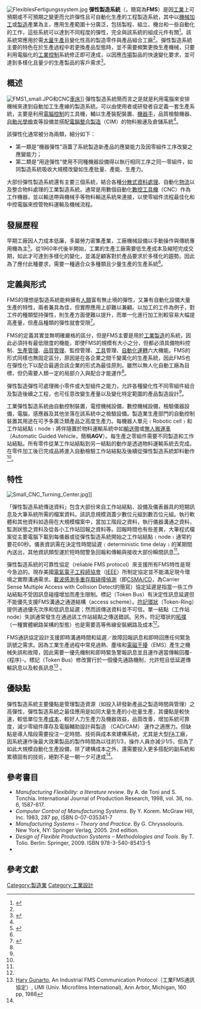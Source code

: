 {{noteTA
|G1=IT
|G2=Communication
|G3=Electronics
}}

[[Image:FlexiblesFertigungssystem.jpg|thumb]]
'''彈性製造系統'''（{{lang-en|Flexible Manufacturing System}}，簡寫為'''FMS'''）是因[[工業|工業]]上可預期或不可預期之變更而允許彈性且可自動化生產的工程製造系統，其中以[[生產線|機械加工]]或[[製造業|製造]]產業為主，應用生產範圍十分廣泛，包括製程、組立、機台和一些自動化的工作，這些系統可以達到不同程度的彈性，完全與該系統的組成元件有關<ref name="亞太">{{cite web | language = zh-tw | publisher = 亞太教育訓練網 | title = FMS彈性製造系統 ( Flexible Manufacture System ) | url = http://www.asia-learning.com/km/undoc/29/5/ | author =  | date =  | accessdate = 2011-01-05 | archive-date = 2011-06-29 | archive-url = https://web.archive.org/web/20110629205312/http://asia-learning.com/km/undoc/29/5/ | dead-url = no }}</ref>。該系統常應用於需[[大量生產|大量生產]]且變化性高的製造零件與產品組合工廠<ref name="典"/>。彈性製造系統主要的特色在於生產過程中若更換產品型態時，並不需要頻繁更換生產機械，只要利用電腦化的[[工業控制|工業控制]]系統修正即可達成，以因應[[市場|市場]]製品的快速變化要求，並可達到多樣化且量少的生產製品的客戶需求<ref name="教">{{cite web | language = zh-tw | publisher = 教育部學習加油站 | title = FMS彈性製造系統 | url = http://content.edu.tw/senior/life_tech/tc_t2/manufac/manu/fms.htm | author =  | date =  | accessdate = 2011-01-05 | archive-url = https://web.archive.org/web/20110402061105/http://content.edu.tw/senior/life_tech/tc_t2/manufac/manu/fms.htm | archive-date = 2011-04-02 | dead-url = yes }}</ref>。

==概述==
[[Image:FMS1_small.JPG|thumb]]和CNC[[車床|車床]]]]
彈性製造系統簡而言之是就是利用電腦來安排機械來達到自動加工生產線的製造系統。可以由使用者或研發者自定義一套生產系統，主要是利用[[數值控制|電腦控制]]的工具機，輔以生產裝配裝置、[[機器手|機器手]]，品質檢驗機器、[[自動光學檢查|自動光學檢查]]等設備並搭配[[電腦整合製造|電腦整合製造]]（CIM）的物料搬運及倉儲系統<ref name="亞太"/>。

該彈性化通常被分為兩類，細分如下：
*第一類是“機器彈性”涵蓋了系統製造新產品的應變能力及因零組件工序改變之應變能力；
*第二類是“用途彈性”使用不同種機器設備得以執行相同工序之同一零組件，如同製造系統吸收大規模改變如生產批量、產能、生產力。

大部份彈性製造系統還有主要三個系統，結合各種[[分散式資料處理|分散式資料處理]]、自動化[[物流|物流]]以及整合物料處理的工業製造系統。通常是用數個自動化[[數控工具機|數控工具機]]（CNC）作為工作機器，並以輸送帶與機械手等物料輸送系統來連接，以使零組件流程最佳化和中控電腦來控管物料運輸及機械流程。

== 發展歷程 ==

早期工廠因人力成本低廉，多屬勞力密集產業，工廠機械設備以手動操作與傳統專用機為主<ref name="典">{{cite web | language = zh-tw | publisher = 國立台灣大學數位典藏研究發展中心 | title = 第十八章 製造系統 | url = http://www.taiwan921.lib.ntu.edu.tw/mypdf/mf18.pdf | author = 謝志誠 | date =  | accessdate = 2011-01-05 | archive-date = 2013-05-12 | archive-url = https://web.archive.org/web/20130512014537/http://www.taiwan921.lib.ntu.edu.tw/mypdf/mf18.pdf | dead-url = no }}</ref>。從1960年代後半開始，工業的生產工廠需要低生產成本及縮短完成交期，如此才可達到多樣化的變化，並滿足顧客對於產品要求於多樣化的趨勢。因此為了應付此種要求，需要一種適合众多種類且少量生產的生產系統<ref name="亞太"/>。

== 定義與形式 ==
FMS的理想是製造系統能夠擁有[[人類|人類]]富有無止境的彈性，又兼有自動化設備大量生產的特性，兩者兼具為佳，但實際應用上卻難以兼顧。以加工的工件為例子，對工件的種類堅持彈性，則生產方面便難以提升，而單一化進行加工則較容易大幅提高產量，但產品種類的彈性就會受限<ref name="全華">{{cite book | language = zh-tw | author = 薛明輝、蔡明宗 | coauthors =  | title = FMS與綜合加工機應用 | url =  | date = 1992年4月再版 | location =  | publisher = 全華科技圖書股份有限公司 | isbn = 957-21-0009-2  | pages = P.272~281 }}</ref>。

FMS的定義其實並無明確嚴格的區分，但是FMS主要是用於[[工業製造|工業製造]]的系統，因此必須持有最低限度的機能，即使FMS的規模有大小之分，但都必須具備物料控制、[[生產管理|生產管理]]、[[品質管理|品質管理]]、監控管理、[[工具|工具]]管理、[[自動控制|自動化運轉]]六大機能。FMS的形式同樣也無固定區分，原因是在各企業之間千變萬化的生產系統，因此FMS也在彈性化下以配合最適合該企業的形式為最佳原則。雖然以無人化自動工廠為目標，但仍需要人類一定的局部介入與配合才能運作<ref name="全華"/>。

彈性製造彈性可處理微小零件或大型組件之能力，允許各種變化性不同零組件組合及製造後續之工程，也可任意改變生產量以及變化特定範圍的產品製造設計<ref name="Micofilms "/>。

工業彈性製造系統由自動控制裝置，電控機械設備，數控機械設備，檢驗儀器設備，電腦，感應器及其他坐落在該系統中之檢驗設備。製造業生產部門的自動控制裝置其用途在可予多廣泛類產品之高度生產力。每機器人單元﹙Robotic cell﹚和工作站結點﹙node﹚將伴隨置於物料運輸系統中如[[輸送帶|輸送帶]]或[[無人搬運車|無人搬運車]]（Automatic Guided Vehicle，簡稱'''AGV'''）。每生產之零組件需要不同製造和工作站結點。所有零件從某工作站結點到另一結點的動作是透過物料運輸系統去完成。在零件加工後已完成品將進入自動檢驗工作站結點及後續從彈性製造系統卸料動作<ref name="Micofilms "/>。

== 特性 ==
[[Image:Small_CNC_Turning_Center.jpg|thumb]]]]

「彈性製造系統傳送資料」包含大部份來自工作站結點、設備及儀表器具的短期訊息及大筆系統所需的檔案資料。該訊息規模涵蓋少數位元組到數百位元組。執行軟體和其他資料如造冊在大規模檔案中，當加工階段之資料，執行儀器溝通之資料，監測狀態之資料及從各小工作站回報之資料等。回報時間也有些差異，大筆程式檔案從主要電腦下載到每儀器或從彈性製造系統開始之工作站結點﹙node﹚通常約要花60秒。儀表資訊需在決定性時間延遲﹙deterministic time delay﹚的某期間內送出，其他資訊類型運於短時間警急回報和傳輸與接收大部份瞬間訊息<ref name="Micofilms "/>。

彈性製造系統的可靠性協定（reliable FMS protocol）來支援所有FMS特性是現今急迫的。現存美國[[電氣電子工程師協會|電氣電子工程師協會]]（[[IEEE|IEEE]]）所制定協定並不能滿足現今環境之實際溝通需求。[[載波偵聽多路訪問|載波感測多重存取碰撞偵測]]（即[[CSMA/CD|CSMA/CD]]，為Carrier Sense Multiple Access with Collision Detect的簡寫）協定延遲是指當一些工作站結點不受因訊息碰撞增加而產生限制。標記（Token Bus）有決定性訊息延遲但不能優先支援FMS溝通之通道結構（access scheme）。[[令牌環|符記環狀]]（Token-Ring）提供通過優先次序和低訊息延遲；然而該傳送資料並不可信。單一結點（工作站node）失誤通常發生在通過該工作站結點之傳送錯誤。另外，符記環狀的[[拓撲|拓撲]]（一種實體網路架構的型態）也是需要高等佈線安裝網路及成本<ref name="Micofilms "/>。


FMS通訊協定設計支援即時溝通時間和延遲／故障回報訊息和即時回應任何緊急訊號之需求。因為工業生產過程中常見過熱、塵埃和[[電磁干擾|電磁干擾]]（EMS）產生之機械失誤和故障，因此需要一優先機制和即時緊急警報訊息並且運作適當傳輸回覆-{程序}-。標記（Token Bus）修改實行於一個優先通路機制，允許短且低延遲傳輸訊息以及較長訊息<ref name="Micofilms ">[[Hary_Gunarto|Hary Gunarto]], An Industrial FMS Communication Protocol（工業FMS通訊協定）, UMI (Univ. Microfilms International), Ann Arbor, Michigan, 160 pp, 1988</ref> 。

==優缺點==
彈性製造系統主要優點是管理製造資源（如投入研發新產品之製造時間與管理）之高彈性，彈性製造系統之最佳應用是如同大量生產的小批量生產，其優點是較快速，較低單位生產[[成本|成本]]，較好人力生產力及機器效益，品質改善，增加系統可靠度，減少零組件庫存及電腦輔助設計與製造 （CAD/CAM） 運作之適應力。但缺點是導入階段需要投注一定時間、技術與成本來建構系統，尤其是大型[[FA|FA]]工廠，因系統運作後最大效果製品的製作時間為以往的1/3，操作人員亦減少1/5，但為了如此大規模自動化生產設備，除了建構成本之外，還需要投入更多搭配的副系統和累積固有的技術，絕對不是一朝一夕可達成<ref name="全華"/>。

==參考書目==
*''Manufacturing Flexibility: a literature review''. By A. de Toni and S. Tonchia.  International Journal of Production Research, 1998, vol. 36, no. 6, 1587-617.
*''Computer Control of Manufacturing Systems''. By Y. Korem. McGraw Hill, Inc. 1983, 287 pp, ISBN 0-07-035341-7
*''Manufacturing Systems – Theory and Practice''. By G. Chryssolouris. New York, NY: Springer Verlag, 2005. 2nd edition.
*''Design of Flexible Production Systems – Methodologies and Tools''. By T. Tolio. Berlin: Springer, 2009. ISBN	978-3-540-85413-5
*{{cite book | language = zh-tw | author = 薛明輝、蔡明宗 | coauthors =  | title = FMS與綜合加工機應用 | url =  | date = 1992年4月再版 | location =  | publisher = 全華科技圖書股份有限公司 | isbn = 957-21-0009-2 }}

== 參考文獻 ==
{{Reflist|2}}

 
[[Category:製造業|Category:製造業]]
[[Category:工業設計|Category:工業設計]]